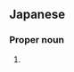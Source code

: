 ==Japanese==
{{ja-kanjitab|由|里}}

===Proper noun===
{{ja-pos|proper|ゆり}}

# {{given name|female|lang=ja|sort=ゆり}}